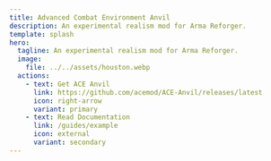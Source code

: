 ```yaml
---
title: Advanced Combat Environment Anvil
description: An experimental realism mod for Arma Reforger.
template: splash
hero:
  tagline: An experimental realism mod for Arma Reforger.
  image:
    file: ../../assets/houston.webp
  actions:
    - text: Get ACE Anvil
      link: https://github.com/acemod/ACE-Anvil/releases/latest
      icon: right-arrow
      variant: primary
    - text: Read Documentation
      link: /guides/example
      icon: external
      variant: secondary
---
```



<CardGrid>
	<LinkCard
		title="Contribute on GitHub"
		description="Latest code, issue reports, feature requests and more."
		href="https://github.com/acemod/ACE-Anvil"
		target="_blank"
	/>
	<LinkCard
		title="Join Public Chat"
		description="Questions concerning ACE Anvil, development or Arma things."
		href="https://acemod.org/discord"
		target="_blank"
	/>
</CardGrid>

